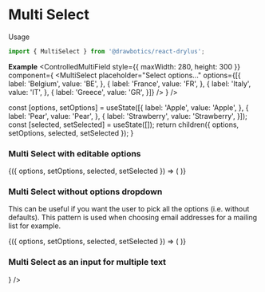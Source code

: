 


# Multi Select
Usage
```jsx
import { MultiSelect } from '@drawbotics/react-drylus';
```

__Example__
<Playground component={MultiSelect}>
  <ControlledMultiField style={{ maxWidth: 280, height: 300 }} component={
    <MultiSelect
      placeholder="Select options..."
      options={[{
        label: 'Belgium',
        value: 'BE',
      }, {
        label: 'France',
        value: 'FR',
      }, {
        label: 'Italy',
        value: 'IT',
      }, {
        label: 'Greece',
        value: 'GR',
      }]} />
  } />
</Playground>

  const [options, setOptions] = useState([{
    label: 'Apple',
    value: 'Apple',
  }, {
    label: 'Pear',
    value: 'Pear',
  }, {
    label: 'Strawberry',
    value: 'Strawberry',
  }]);
  const [selected, setSelected] = useState([]);
  return children({ options, setOptions, selected, setSelected });
}

### Multi Select with editable options
<Playground mode="jsx">
  <div style={{ maxWidth: 280, height: 300 }}>
    <Controller>
      {({ options, setOptions, selected, setSelected }) => (
        <MultiSelect
          allowTyping
          placeholder="Select fruits..."
          typeZonePlaceholder="Add more fruit..."
          options={options}
          values={selected}
          onChange={setSelected}
          onChangeOptions={setOptions} />
        )}
    </Controller>
  </div>
</Playground>

### Multi Select without options dropdown
This can be useful if you want the user to pick all the options (i.e. without defaults). This pattern is used when choosing email addresses for a mailing list for example.
<Playground mode="jsx">
  <div style={{ maxWidth: 500, height: 300 }}>
    <Controller>
      {({ options, setOptions, selected, setSelected }) => (
        <MultiSelect
          allowTyping
          hideOptions
          placeholder="Type to add emails..."
          typeZonePlaceholder="Add more emails..."
          options={options}
          values={selected}
          onChange={setSelected}
          onChangeOptions={setOptions} />
        )}
    </Controller>
  </div>
</Playground>

### Multi Select as an input for multiple text
<Playground mode="jsx">
  <div style={{ maxWidth: 500, height: 300 }}>
    <ControlledMultiField style={{ maxWidth: 280, height: 300 }} component={
        <MultiSelect
          placeholder="Type to add emails..."
        />
      }
    />
  </div>
</Playground>
